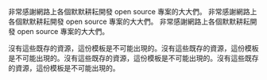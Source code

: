 非常感謝網路上各個默默耕耘開發 open source 專案的大大們。
非常感謝網路上各個默默耕耘開發 open source 專案的大大們。
非常感謝網路上各個默默耕耘開發 open source 專案的大大們。

沒有這些既存的資源，這份模板是不可能出現的。沒有這些既存的資源，這份模板是不可能出現的。沒有這些既存的資源，這份模板是不可能出現的。沒有這些既存的資源，這份模板是不可能出現的。
